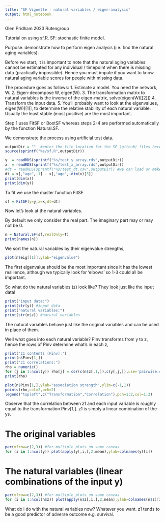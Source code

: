 ```yaml
---
title: "SF Vignette - natural variables / eigen-analysis"
output: html_notebook
---
```

Glen Pridham 2023 Rutengroup

Tutorial on using sf.R. SF: stochastic finite model. 

Purpose: demonstrate how to perform eigen analysis (i.e. find the natural aging variables).

Before we start, it is important to note that the natural aging variables cannot be estimated for any individual / timepoint when there is missing data (practically impossible). Hence you must impute if you want to know natural aging variable scores for people with missing data.

The procedure goes as follows:
1. Estimate a model. You need the network, W.
2. Eigen-decompose W, eigen(W).
3. The transformation matrix to natural variables is the inverse of the eigen-matrix, solve(eigen(W)[[2]])
4. Transform the input data.
5. You'll probably want to look at the eigenvalues, eigen(W)[[1]], to determine the relative stability of each natural variable. Usually the least stable (most positive) are the most important.

Step 1 uses FitSF or BootSF whereas steps 2-4 are performed automatically by the function Natural.SF.

We demonstrate the process using artificial test data.

```r
outputDir = ""  #enter the file location for the SF (github) files here
source(sprintf("%s/sf.R",outputDir))
```

```r
y  = readRDS(sprintf("%s/test_y_array.rds",outputDir))
x  = readRDS(sprintf("%s/test_x_array.rds",outputDir))
#dt = readRDS(sprintf("%s/test_dt.csv",outputDir)) #we can load or make our own dt
dt = x[,"age",-1] - x[,"age",-dim(x)[3]]
print(dim(x))
print(dim(y))
```

To fit we use the master function FitSF
```r
sf = FitSF(y=y,x=x,dt=dt)
```

Now let's look at the natural variables. 

By default we only consider the real part. The imaginary part may or may not be 0.
```r
n = Natural.SF(sf,realOnly=T)
print(names(n))
```

We sort the natural variables by their eigenvalue strengths,
```r
plot(n$eig[[1]],ylab="eigenvalue")
```

The first eigenvalue should be the most important since it has the lowest resilience, although we typically look for 'elbows' so 1-3 could all be important.

So what do the natural variables (z) look like? They look just like the input data!
```r
print("input data:")
print(str(y)) #input data
print("natural variables:")
print(str(n$z)) #natural variables
```

The natural variables behave just like the original variables and can be used in place of them.

Well what goes into each natural variable? Pinv transforms from y to z, hence the rows of Pinv determine what's in each z,
```r
print("z1 contents (Pinv):")
print(n$Pinv[1,])
print("z1 correlations:")
rho = numeric()
for (j in 1:ncol(y)) rho[j] = cor(c(n$z[,1,]),c(y[,j,]),use='pairwise.complete')
print(rho)

plot(n$Pinv[1,],ylab="association strength",ylim=c(-1,1))
points(rho,col=2,pch=2)
legend("topleft",c("Transformation","Correlation"),pch=1:2,col=1:2)
```

Observe that the correlation between z1 and each input variable is roughly equal to the transformation Pinv[1,]. z1 is simply a linear combination of the ys.

# The original variables

```r
par(mfrow=c(2,3)) #for multiple plots on same canvas
for (i in 1:ncol(y)) plot(apply(y[,i,],2,mean),ylab=colnames(y)[i])
```
# The natural variables (linear combinations of the input y)

```r
par(mfrow=c(2,3)) #for multiple plots on same canvas
for (i in 1:ncol(n$z)) plot(apply(n$z[,i,],2,mean),ylab=colnames(n$z)[i])
```
What do I do with the natural variables now? Whatever you want. z1 tends to be a good predictor of adverse outcome e.g. survival.